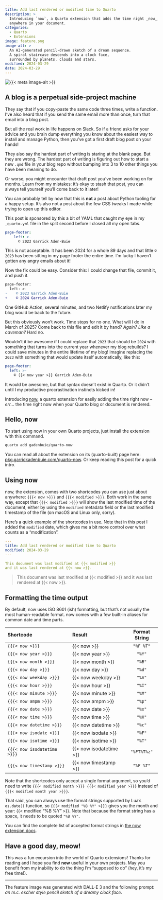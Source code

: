 ```yaml
---
title: Add last rendered or modified time to Quarto
description: >
  Introducing `now`, a Quarto extension that adds the time right _now_,
  anywhere in your document.
categories:
  - Quarto
  - Extensions
image: feature.png
image-alt: >
  An AI-generated pencil-drawn sketch of a dream sequence.
  A spiral staircase descends into a clock face,
  surrounded by planets, clouds and stars.
modified: 2024-03-29
date: 2024-03-29
---
```


```{=html}
<img src="{{< meta image >}}" alt="{{< meta image-alt >}}" />
```

## A blog is a perpetual side-project machine

They say that if you copy-paste the same code three times, write a function.
I've also heard that if you send the same email more than once, turn that email into a blog post.

But all the real work in life happens on Slack.
So if a friend asks for your advice and you brain dump everything you know about the easiest way to install and manage Python, then you've got a first draft blog post on your hands!

They also say the hardest part of writing is staring at the blank page.
But they are wrong.
The hardest part of writing is figuring out how to start a new `.qmd` file in your blog repo without bumping into 3 to 10 other things you have been meaning to do.

Or worse, you might encounter that draft post you've been working on for months.
Learn from my mistakes: it's okay to stash that post, you can always tell yourself you'll come back to it later!

You can probably tell by now that this is **not** a post about Python tooling for a happy setup.
It's also not a post about the few CSS tweaks I made while trying to open up this editor.

This post is sponsored by this a bit of YAML that caught my eye in my `_quarto.yml` file in the split second before I closed all my open tabs.

``` yaml
page-footer:
    left: >-
      © 2023 Garrick Aden-Buie
```

This is not acceptable.
It has been 2024 for a whole 89 days and that little `© 2023` has been sitting in my page footer the entire time.
I'm lucky I haven't gotten any angry emails about it!

Now the fix could be easy.
Consider this: I could change that file, commit it, and push it.

``` patch
page-footer:
  left: >-
-    © 2023 Garrick Aden-Buie
+    © 2024 Garrick Aden-Buie
```

One GitHub Action, several minutes, and two Netlify notifications later my blog would be back to the future.

But this obviously won't work.
Time stops for no one.
What will I do in March of 2025?
Come back to this file and edit it by hand?
*Again? Like a caveman?* Hard no.

Wouldn't it be awesome if I could replace that `2023` that should be `2024` with something that turns into the current year whenever my blog rebuilds?
I could save minutes in the entire lifetime of my blog!
Imagine replacing the `2023` with something that would update itself automatically, like this:

``` .yaml
page-footer:
  left: >-
    © {{< now year >}} Garrick Aden-Buie
```

It would be awesome, but that syntax doesn't exist in Quarto.
Or it didn't until I my productive procrastination instincts kicked in!

Introducing [now](https://pkg.garrickadenbuie.com/quarto-now), a quarto extension for easily adding the time right now – *err...* the time right now when your Quarto blog or document is rendered.

## Hello, now

To start using now in your own Quarto projects, just install the extension with this command.

``` bash
quarto add gadenbuie/quarto-now
```

You can read all about the extension on its (quarto-built) page here: [pkg.garrickadenbuie.com/quarto-now](https://pkg.garrickadenbuie.com/quarto-now).
Or keep reading this post for a quick intro.

## Using now

now, the extension, comes with two shortcodes you can use just about anywhere: `{{{< now >}}}` and `{{{< modified >}}}`.
Both work in the same way, except that `{{{< modified >}}}` will show the last modified time of the document, either by using the `modified` metadata field or the last modified timestamp of the file (on macOS and Linux only, sorry).

Here's a quick example of the shortcodes in use.
Note that in this post I added the `modified` date, which gives me a bit more control over what counts as a "modification".

```.yaml
---
title: Add last rendered or modified time to Quarto
modified: 2024-03-29
---

This document was last modified at {{< modified >}}
and it was last rendered at {{< now >}}.
```

> This document was last modified at {{< modified >}} and it was last rendered at {{< now >}}.

## Formatting the time output

By default, now uses ISO 8601 (ish) formatting, but that's not usually the most human-readable format.
now comes with a few built-in aliases for common date and time parts.

| Shortcode                   | Result                  | Format String |
|:----------------------------|:------------------------|:-------------:|
| `{{{< now >}}}`             | {{< now >}}             |   `"%F %T"`   |
| `{{{< now year >}}}`        | {{< now year >}}        |    `"%Y"`     |
| `{{{< now month >}}}`       | {{< now month >}}       |    `"%B"`     |
| `{{{< now day >}}}`         | {{< now day >}}         |    `"%d"`     |
| `{{{< now weekday >}}}`     | {{< now weekday >}}     |    `"%A"`     |
| `{{{< now hour >}}}`        | {{< now hour >}}        |    `"%I"`     |
| `{{{< now minute >}}}`      | {{< now minute >}}      |    `"%M"`     |
| `{{{< now ampm >}}}`        | {{< now ampm >}}        |    `"%p"`     |
| `{{{< now date >}}}`        | {{< now date >}}        |    `"%x"`     |
| `{{{< now time >}}}`        | {{< now time >}}        |    `"%X"`     |
| `{{{< now datetime >}}}`    | {{< now datetime >}}    |    `"%c"`     |
| `{{{< now isodate >}}}`     | {{< now isodate >}}     |    `"%F"`     |
| `{{{< now isotime >}}}`     | {{< now isotime >}}     |    `"%T"`     |
| `{{{< now isodatetime >}}}` | {{< now isodatetime >}} |  `"%FT%T%z"`  |
| `{{{< now timestamp >}}}`   | {{< now timestamp >}}   |   `"%F %T"`   |

Note that the shortcodes only accept a single format argument,
so you'd need to write `{{{< modified month >}}} {{{< modified year >}}}`
instead of `{{{< modified month year >}}}`.

That said, you can always use the format strings supported by Lua's `os.date()` function,
so `{{{< modified "%B %Y" >}}}` gives you the month and year:
{{< modified "%B %Y" >}}.
Note that because the format string has a space, it needs to be quoted `"%B %Y"`.

You can find the complete list of accepted format strings in [the now extension docs](https://pkg.garrickadenbuie.com/quarto-now/#format-strings).

## Have a good day, meow!

This was a fun excursion into the world of Quarto extensions!
Thanks for reading and I hope you find **now** useful in your own projects.
May you benefit from my inability to do the thing I'm "supposed to do" (hey, it's my free time!).


---

::: small
The feature image was generated with DALL-E 3 and the following prompt:
_an m.c. escher style pencil sketch of a dreamy clock face_.
:::
